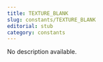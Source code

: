 ```yaml
---
title: TEXTURE_BLANK
slug: constants/TEXTURE_BLANK
editorial: stub
category: constants
---
```


<LSLConstant
	name="TEXTURE_BLANK"
	type="string"
	value="5748decc-f629-461c-9a36-a35a221fe21f"
/>

No description available.
